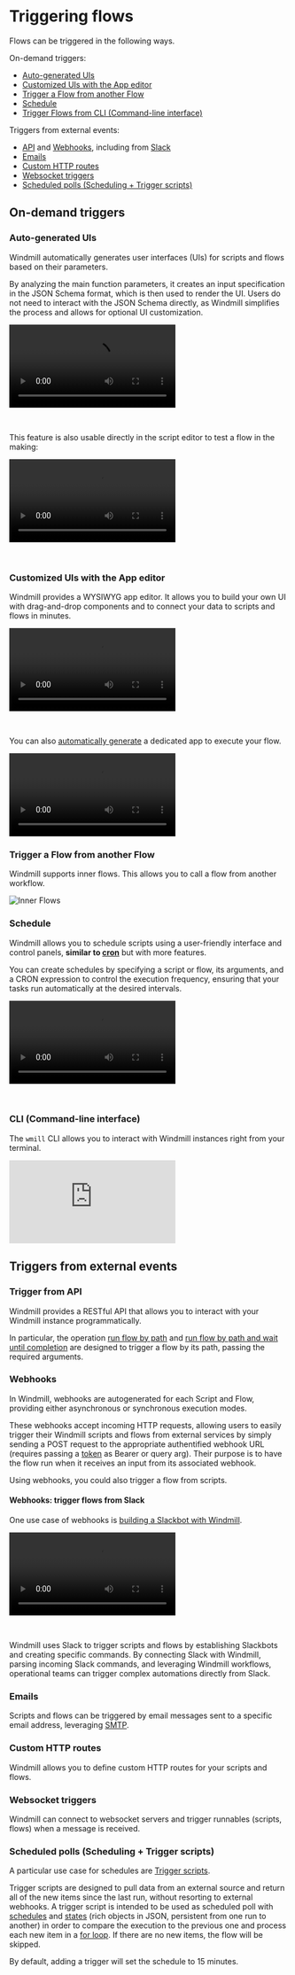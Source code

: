 
# Triggering flows

Flows can be triggered in the following ways.

On-demand triggers:

- [Auto-generated UIs](/docs/getting_started/trigger_flows#auto-generated-uis)
- [Customized UIs with the App editor](#customized-uis-with-the-app-editor)
- [Trigger a Flow from another Flow](#trigger-a-flow-from-another-flow)
- [Schedule](#schedule)
- [Trigger Flows from CLI (Command-line interface)](#cli-command-line-interface)

Triggers from external events:

- [API](#trigger-from-api) and [Webhooks](#webhooks), including from [Slack](#webhooks-trigger-flows-from-slack)
- [Emails](#emails)
- [Custom HTTP routes](#custom-http-routes)
- [Websocket triggers](#websocket-triggers)
- [Scheduled polls (Scheduling + Trigger scripts)](#scheduled-polls-scheduling--trigger-scripts-scheduled-polls)

## On-demand triggers

### Auto-generated UIs

Windmill automatically generates user interfaces (UIs) for scripts and flows based on their parameters.

By analyzing the main function parameters, it creates an input specification in the JSON Schema format, which is then used to render the UI. Users do not need to interact with the JSON Schema directly, as Windmill simplifies the process and allows for optional UI customization.

<video
	className="border-2 rounded-lg object-cover w-full h-full dark:border-gray-800"
	controls
	src="/videos/autogenerated_uis_flows.mp4"
/>

<br />

This feature is also usable directly in the script editor to test a flow in the making:

<video
	className="border-2 rounded-lg object-cover w-full h-full dark:border-gray-800"
	controls
	src="/videos/ui_from_flow_editor.mp4"
/>

<br />

<div className="grid grid-cols-2 gap-6 mb-4">
	<DocCard
		title="Auto-generated UIs"
		description="Windmill creates auto-generated user interfaces for scripts and flows based on their parameters."
		href="/docs/core_concepts/auto_generated_uis"
	/>
</div>

### Customized UIs with the App editor

Windmill provides a WYSIWYG app editor. It allows you to build your own UI with drag-and-drop components and to connect your data to scripts and flows in minutes.

<video
	className="border-2 rounded-lg object-cover w-full h-full dark:border-gray-800"
	controls
	src="/videos/app_editor_fast.mp4"
/>

<br />

<div className="grid grid-cols-2 gap-6 mb-4">
	<DocCard
		title="App editor"
		color="orange"
		description="Detailed section on Windmill's App editor"
		href="/docs/apps/app_editor"
	/>
</div>

You can also [automatically generate](../../core_concepts/6_auto_generated_uis/index.mdx) a dedicated app to execute your flow.

<video
	className="border-2 rounded-lg object-cover w-full h-full dark:border-gray-800"
	controls
	src="/videos/cowsay_app.mp4"
/>

### Trigger a Flow from another Flow

Windmill supports inner flows. This allows you to call a flow from another workflow.

![Inner Flows](./inner_flow.png.webp)

<div className="grid grid-cols-2 gap-6 mb-4">
	<DocCard
		title="Flow editor"
		color="teal"
		description="Detailed section on Windmill's Flow editor."
		href="/docs/flows/flow_editor"
	/>
</div>

### Schedule

Windmill allows you to schedule scripts using a user-friendly interface and control panels, **similar to [cron](https://crontab.guru/)** but with more features.

You can create schedules by specifying a script or flow, its arguments, and a CRON expression to control the execution frequency, ensuring that your tasks run automatically at the desired intervals.

<video
	className="border-2 rounded-lg object-cover w-full h-full dark:border-gray-800"
	controls
	src="/videos/schedule-cron-menu.mp4"
/>

<br />

<div className="grid grid-cols-2 gap-6 mb-4">
	<DocCard
		title="Schedules"
		description="Scheduling allows you to define schedules for Scripts and Flows, automatically running them at set frequencies."
		href="/docs/core_concepts/scheduling"
	/>
</div>

### CLI (Command-line interface)

The `wmill` CLI allows you to interact with Windmill instances right from your terminal.

<iframe
	style={{ aspectRatio: '16/9' }}
	src="https://www.youtube.com/embed/TXtmLrToxoI"
	title="YouTube video player"
	frameBorder="0"
	allow="accelerometer; autoplay; clipboard-write; encrypted-media; gyroscope; picture-in-picture; web-share"
	allowFullScreen
	className="border-2 rounded-lg object-cover w-full dark:border-gray-800"
></iframe>

<br />

<div className="grid grid-cols-2 gap-6 mb-4">
	<DocCard
		title="Command-line interface"
		description="Interact with Windmill instances right from your terminal."
		href="/docs/advanced/cli"
	/>
</div>

## Triggers from external events

### Trigger from API

Windmill provides a RESTful API that allows you to interact with your Windmill instance programmatically.

In particular, the operation [run flow by path](https://app.windmill.dev/openapi.html#/operations/runFlowByPath) and [run flow by path and wait until completion](https://app.windmill.dev/openapi.html#/operations/runWaitResultFlowByPath) are designed to trigger a flow by its path, passing the required arguments.

<div className="grid grid-cols-2 gap-6 mb-4">
	<DocCard
		title="OpenAPI"
		description="Interact with Windmill."
		href="https://app.windmill.dev/openapi.html"
	/>
</div>

### Webhooks

In Windmill, webhooks are autogenerated for each Script and Flow, providing either asynchronous or synchronous execution modes.

These webhooks accept incoming HTTP requests, allowing users to easily trigger their Windmill scripts and flows from external services by simply sending a POST request to the appropriate authentified webhook URL (requires passing a [token](../../core_concepts/4_webhooks/index.mdx#webhook-specific-tokens) as Bearer or query arg). Their purpose is to have the flow run when it receives an input from its associated webhook.

Using webhooks, you could also trigger a flow from scripts.

<div className="grid grid-cols-2 gap-6 mb-4">
	<DocCard
		title="Webhooks"
		description="Trigger scripts and flows from webhooks."
		href="/docs/core_concepts/webhooks"
	/>
</div>

#### Webhooks: trigger flows from Slack

One use case of webhooks is [building a Slackbot with Windmill](/blog/handler-slack-commands).

<video
	className="border-2 rounded-lg object-cover w-full h-full dark:border-gray-800"
	controls
	src="/videos/generated_email.mp4"
/>

<br />

Windmill uses Slack to trigger scripts and flows by establishing Slackbots and creating specific commands. By connecting Slack with Windmill, parsing incoming Slack commands, and leveraging Windmill workflows, operational teams can trigger complex automations directly from Slack.

<div className="grid grid-cols-2 gap-6 mb-4">
	<DocCard
		title="Slack Integration"
		description="Learn how to integrate Slack with Windmill."
		href="/docs/integrations/slack"
	/>
</div>

### Emails

Scripts and flows can be triggered by email messages sent to a specific email address, leveraging [SMTP](https://www.cloudflare.com/learning/email-security/what-is-smtp/).

<div className="grid grid-cols-2 gap-6 mb-4">
	<DocCard
		title="Email triggers"
		description="Scripts and flows can be triggered by email messages sent to a specific email address."
		href="/docs/advanced/email_triggers"
	/>
</div>

### Custom HTTP routes

Windmill allows you to define custom HTTP routes for your scripts and flows.

<div className="grid grid-cols-2 gap-6 mb-4">
	<DocCard
		title="Custom HTTP routes"
		description="Custom HTTP routes for your scripts and flows."
		href="/docs/core_concepts/http_routing"
	/>
</div>

### Websocket triggers

Windmill can connect to websocket servers and trigger runnables (scripts, flows) when a message is received.

<div className="grid grid-cols-2 gap-6 mb-4">
	<DocCard
		title="Websocket triggers"
		description="Trigger scripts and flows from websocket servers."
		href="/docs/core_concepts/websocket_triggers"
	/>
</div>

### Scheduled polls (Scheduling + Trigger scripts)

A particular use case for schedules are [Trigger scripts](../../flows/10_flow_trigger.mdx).

Trigger scripts are designed to pull data from an external source and return all of the new items since the last run, without resorting to external webhooks. A trigger script is intended to be used as scheduled poll with [schedules](../../core_concepts/1_scheduling/index.mdx) and [states](../../core_concepts/3_resources_and_types/index.mdx#states) (rich objects in JSON, persistent from one run to another) in order to compare the execution to the previous one and process each new item in a [for loop](../../flows/12_flow_loops.md). If there are no new items, the flow will be skipped.

By default, adding a trigger will set the schedule to 15 minutes.

<div className="grid grid-cols-2 gap-6 mb-4">
	<DocCard
		title="Trigger scripts"
		color="teal"
		description="Trigger scripts are designed to pull data from an external source and return all of the new items since the last run, without resorting to external webhooks."
		href="/docs/flows/flow_trigger"
	/>
</div>

<!-- Resources -->

[schedule]: ../../core_concepts/1_scheduling/index.mdx
[webhook]: ../../core_concepts/4_webhooks/index.mdx
